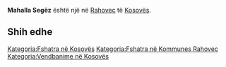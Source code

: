 {{Fshat në 
 | Emri                = Mahalla Segëz
 | EmriAlt                = 
 | NAME_SHORT_FORM=      
 | NAME_GENERIC=      
 | NAME_SORT_NAME_RO=      MAHALLASEGEZ
 | FULL_NAME_RO = Mahalla Segëz
 | FULL_NAME_ND_RO=Mahalla Segez
 | SORT_NAME_RG=MAHALLASEGEZ
 | FULL_NAME_RG=Mahalla Segëz
 | FULL_NAME_ND_RG=Mahalla Segez
 | SRP_NAME_SHORT_FORM=      
 | SRP_NAME_GENERIC=      
 | SRP_NAME_SORT_NAME_RO=      
 | SRP_FULL_NAME_RO = 
 | SRP_FULL_NAME_ND_RO=
 | SRP_SORT_NAME_RG=
 | SRP_FULL_NAME_RG=
 | SRP_FULL_NAME_ND_RG=
 | Emri (Rasa dhanore) = 
 | Figura              = 
 | Shteti              = Kosovo
 | Komuna              = Rahovec
 | Kodi postar         = 
 | Sipërfaqja          = 

 | Popullsia           = 

 | Regj. i popullsisë  = 
 | Dend. e popullsisë  = 
 | Faqja zyrtare       = 
 <!--- Koordinatat ----> 
 | Gjerësia            = 42.787838
 | Gjatësia            = 21.098943
 | Lartësia            = 
}}
'''Mahalla Segëz''' është një [[]] në [[Rahovec]] të [[Kosovës]].

<!-- == Gjeografia == -->
<!-- == Historia == -->
<!-- == Demografia == -->
== Shih edhe ==
{{Komuna Rahovec}}
{{Kosovo-Administrata-Cung}}

[[Kategoria:Fshatra në Kosovës]]
[[Kategoria:Fshatra në Kommunes Rahovec]]
[[Kategoria:Vendbanime në Kosovës]]
